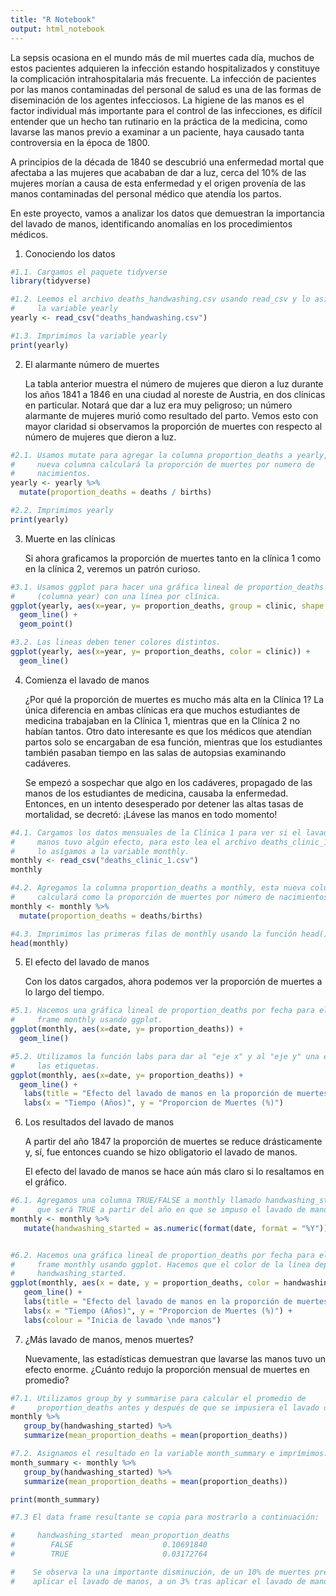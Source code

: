 ```yaml
---
title: "R Notebook"
output: html_notebook
---
```

La sepsis ocasiona en el mundo más de mil muertes cada día, muchos de estos 
pacientes adquieren la infección estando hospitalizados y constituye la 
complicación intrahospitalaria más frecuente. La infección de pacientes por las 
manos contaminadas del personal de salud es una de las formas de diseminación de
los agentes infecciosos. La higiene de las manos es el factor individual más 
importante para el control de las infecciones, es difícil entender que un hecho 
tan rutinario en la práctica de la medicina, como lavarse las manos previo a 
examinar a un paciente, haya causado tanta controversia en la época de 1800.

A principios de la década de 1840 se descubrió una enfermedad mortal que 
afectaba a las mujeres que acababan de dar a luz, cerca del 10% de las mujeres 
morían a causa de esta enfermedad y el origen provenía de las manos contaminadas
del personal médico que atendía los partos.

En este proyecto, vamos a analizar los datos que demuestran la importancia del 
lavado de manos, identificando anomalías en los procedimientos médicos.

1. Conociendo los datos

```r
#1.1. Cargamos el paquete tidyverse
library(tidyverse)

#1.2. Leemos el archivo deaths_handwashing.csv usando read_csv y lo asignamos a
#     la variable yearly
yearly <- read_csv("deaths_handwashing.csv")

#1.3. Imprimimos la variable yearly
print(yearly)
```

2. El alarmante número de muertes

   La tabla anterior muestra el número de mujeres que dieron a luz durante los 
   años 1841 a 1846 en una ciudad al noreste de Austria, en dos clínicas en 
   particular. Notará que dar a luz era muy peligroso; un número alarmante de 
   mujeres murió como resultado del parto. Vemos esto con mayor claridad si 
   observamos la proporción de muertes con respecto al número de mujeres que 
   dieron a luz.

```r
#2.1. Usamos mutate para agregar la columna proportion_deaths a yearly, esta
#     nueva columna calculará la proporción de muertes por numero de 
#     nacimientos. 
yearly <- yearly %>%
  mutate(proportion_deaths = deaths / births)

#2.2. Imprimimos yearly
print(yearly)
```

3. Muerte en las clínicas

   Si ahora graficamos la proporción de muertes tanto en la clínica 1 como en la
   clínica 2, veremos un patrón curioso.

```r
#3.1. Usamos ggplot para hacer una gráfica lineal de proportion_deaths por año
#     (columna year) con una línea por clínica.
ggplot(yearly, aes(x=year, y= proportion_deaths, group = clinic, shape = clinic)) +
  geom_line() +
  geom_point()
```

```r
#3.2. Las lineas deben tener colores distintos.
ggplot(yearly, aes(x=year, y= proportion_deaths, color = clinic)) +
  geom_line() 
```

4. Comienza el lavado de manos
   
   ¿Por qué la proporción de muertes es mucho más alta en la Clínica 1? 
   La única diferencia en ambas clínicas era que muchos estudiantes de medicina 
   trabajaban en la Clínica 1, mientras que en la Clínica 2 no habían tantos. 
   Otro dato interesante es que los médicos que atendían partos solo se 
   encargaban de esa función, mientras que los estudiantes también pasaban 
   tiempo en las salas de autopsias examinando cadáveres.
   
   Se empezó a sospechar que algo en los cadáveres, propagado de las manos de 
   los estudiantes de medicina, causaba la enfermedad. Entonces, en un intento 
   desesperado por detener las altas tasas de mortalidad, se decretó: ¡Lávese 
   las manos en todo momento!

```r
#4.1. Cargamos los datos mensuales de la Clínica 1 para ver si el lavado de 
#     manos tuvo algún efecto, para esto lea el archivo deaths_clinic_1.csv y 
#     lo asígamos a la variable monthly.
monthly <- read_csv("deaths_clinic_1.csv")
monthly

#4.2. Agregamos la columna proportion_deaths a monthly, esta nueva columna se
#     calculará como la proporción de muertes por número de nacimientos.
monthly <- monthly %>%
  mutate(proportion_deaths = deaths/births)

#4.3. Imprimimos las primeras filas de monthly usando la función head().
head(monthly)
```
   
5. El efecto del lavado de manos
   
   Con los datos cargados, ahora podemos ver la proporción de muertes a lo largo
   del tiempo.

```r
#5.1. Hacemos una gráfica lineal de proportion_deaths por fecha para el data 
#     frame monthly usando ggplot.
ggplot(monthly, aes(x=date, y= proportion_deaths)) +
  geom_line()
```

```r
#5.2. Utilizamos la función labs para dar al "eje x" y al "eje y" una estética a
#     las etiquetas.
ggplot(monthly, aes(x=date, y= proportion_deaths)) +
  geom_line() +
   labs(title = "Efecto del lavado de manos en la proporción de muertes \n a lo largo del tiempo") +
   labs(x = "Tiempo (Años)", y = "Proporcion de Muertes (%)")
```

6. Los resultados del lavado de manos

   A partir del año 1847 la proporción de muertes se reduce drásticamente y, sí,
   fue entonces cuando se hizo obligatorio el lavado de manos.
   
   El efecto del lavado de manos se hace aún más claro si lo resaltamos en el 
   gráfico.
   
```r
#6.1. Agregamos una columna TRUE/FALSE a monthly llamado handwashing_started, 
#     que será TRUE a partir del año en que se impuso el lavado de manos.
monthly <- monthly %>%
   mutate(handwashing_started = as.numeric(format(date, format = "%Y")) >= 1847)


#6.2. Hacemos una gráfica lineal de proportion_deaths por fecha para el data 
#     frame monthly usando ggplot. Hacemos que el color de la línea dependa de 
#     handwashing_started.
ggplot(monthly, aes(x = date, y = proportion_deaths, color = handwashing_started)) +
   geom_line() +
   labs(title = "Efecto del lavado de manos en la proporción de muertes \n a lo largo del tiempo") +
   labs(x = "Tiempo (Años)", y = "Proporcion de Muertes (%)") +
   labs(colour = "Inicia de lavado \nde manos")
```

7. ¿Más lavado de manos, menos muertes?

   Nuevamente, las estadísticas demuestran que lavarse las manos tuvo un efecto 
   enorme. ¿Cuánto redujo la proporción mensual de muertes en promedio?
   
```r
#7.1. Utilizamos group_by y summarise para calcular el promedio de 
#     proportion_deaths antes y después de que se impusiera el lavado de manos.
monthly %>%
   group_by(handwashing_started) %>%
   summarize(mean_proportion_deaths = mean(proportion_deaths))
```

```r
#7.2. Asignamos el resultado en la variable month_summary e imprímimos.
month_summary <- monthly %>%
   group_by(handwashing_started) %>%
   summarize(mean_proportion_deaths = mean(proportion_deaths))

print(month_summary)
```

```r
#7.3 El data frame resultante se copia para mostrarlo a continuación:

#     handwashing_started  mean_proportion_deaths
#        FALSE	                  0.10691840			
#        TRUE	                  0.03172764	

#    Se observa la una importante disminución, de un 10% de muertes previo a
#    aplicar el lavado de manos, a un 3% tras aplicar el lavado de manos.
```

